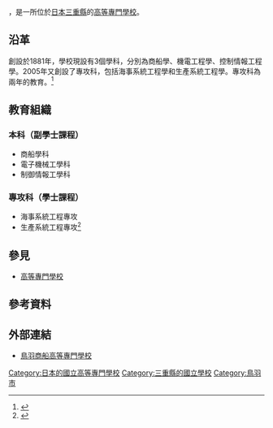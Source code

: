{{Infobox School
| name           = 鳥羽商船高等專門學校
| other_name     = 
| logo           = 
| image          =[[File:Toba_Shosen.jpg|270px]]
| caption        = 
| motto          = 
| established    = 1881年
| closed         = 
| type           = [[國立|國立]]
| language       = 
| religion       = 
| affiliation    = 
| legal_person   = {{tsl|ja|国立高等専門学校機構|國立高等專門學校機構}}

| free_label     = 學科
| free_text      = 商船學科<br>電子機械工学科<br>制御情報工學科
| free_label2    = 專攻科
| free_text2     = 海事系統工程專攻<br>生產系統工程專攻
| telephone      = 
| fax            = 
| address        = {{JPN}}[[三重県|三重県]][[鳥羽市|鳥羽市]][[池上町|池上町]]1番1号
| location       = 
| website        = [http://www.toba-cmt.ac.jp/  官方網站]
}}
{{nihongo|'''鳥羽商船高等專門學校'''|鳥羽商船高等専門学校／とばしょうせんこうとうせんもんがっこう|3=National College of Technology, Toba College}}，是一所位於[[日本|日本]][[三重縣|三重縣]]的[[高等專門學校|高等專門學校]]。

==沿革==
創設於1881年，學校現設有3個學科，分別為商船學、機電工程學、控制情報工程學。2005年又創設了專攻科，包括海事系統工程學和生產系統工程學。專攻科為兩年的教育。<ref>{{cite web|url=http://liuxueku.people.nihaowang.com/people/detail.aspx?uid=56030|title=鳥羽商船高等專門學校-人民網留學院校庫}}{{dead link|date=2017年12月 |bot=InternetArchiveBot |fix-attempted=yes }}{{zh-cn}}</ref>
==教育組織==
===本科（副學士課程）===
* 商船學科
* 電子機械工學科
* 制御情報工學科
===專攻科（學士課程）===
* 海事系統工程專攻
* 生產系統工程專攻<ref>{{cite web|url=http://www.toba-cmt.ac.jp/gakka/|title=国立高専機構 鳥羽商船-学科・専攻科|accessdate=2016-10-03|archive-date=2020-05-30|archive-url=https://web.archive.org/web/20200530082830/https://www.toba-cmt.ac.jp/gakka/|dead-url=no}}</ref>
==參見==
*[[高等專門學校|高等專門學校]]
==參考資料==
{{reflist}}

==外部連結==
*[http://www.toba-cmt.ac.jp/  鳥羽商船高等專門學校] {{Wayback|url=http://www.toba-cmt.ac.jp/ |date=20201129193834 }}

[[Category:日本的國立高等專門學校|Category:日本的國立高等專門學校]]
[[Category:三重縣的國立學校|Category:三重縣的國立學校]]
[[Category:鳥羽市|Category:鳥羽市]]
{{高等專門學校}}